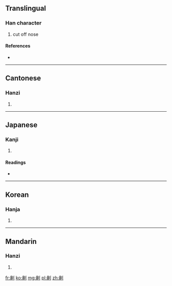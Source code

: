==Translingual==

===Han character===
{{Han char|rn=18|rad=刀|as=14|sn=16|four=2220<sub>0</sub>|canj=竹中中弓 (HLLN)}}

# cut off nose

====References====
* {{Han ref|kx=0145.130|dkj=02249|dj=0327.030|hdz=10360.200|uh=5293|ud=21139|bh=BEB0|bd=48816}}

----

==Cantonese==

===Hanzi===
{{yue-hanzi|jyut=|y=yi6}}

# {{defn|lang=yue|sort=刀14}}

----

==Japanese==

===Kanji===
{{ja-kanji|grade=|rs=刀14}}

# {{defn|lang=ja|sort=刀14}}

====Readings====
* {{ja-readings|on=[[ぎ]] (gi), [[げい]] (gei)|kun=[[はなきる]] (hanakiru), [[はなきり]] (hanakiri), [[さく]] (saku)}}

----

==Korean==

===Hanja===
{{ko-hanja|hangeul=의|rv=ui|mr=ŭi}}

# {{defn|lang=ko|sort=刀14}}

----

==Mandarin==

===Hanzi===
{{cmn-hanzi|pin=[[yì]] ([[yi4]])|wg=i<sup>4</sup>}}

# {{defn|lang=cmn|sort=刀14}}

[[fr:劓]]
[[ko:劓]]
[[mg:劓]]
[[pl:劓]]
[[zh:劓]]